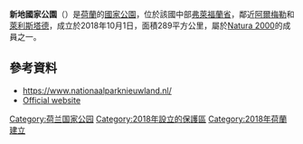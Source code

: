 {{Infobox protected area
| name            = 新地國家公園
| alt_name        = Nationaal Park Nieuw Land
| iucn_category   = II
| photo           = Bomen hebben het moeilijk in het winderige klimaat op de voormalige zeebodem. Locatie, Oostvaardersplassen.jpg
| photo_caption   = {{link-nl|東法爾德斯普拉森|Oostvaardersplassen}}的枯木
| location        = 荷蘭[[弗莱福兰省|弗莱福兰省]]
| nearest_city    = [[阿尔梅勒|阿尔梅勒]]、[[莱利斯塔德|莱利斯塔德]]
| area_km2        = 289
| url             = https://www.nationaalparknieuwland.nl/
| coordinates     = {{coord|52|33|N|5|22|E|display=inline,title}}
| map_image       = Nieuw Land National Park.png
| map_caption     = 新地國家公園範圍
| embedded = {{Location map | Netherlands
 | lat_deg = 52 | lat_min = 33 | lat_dir = N
 | lon_deg = 5  | lon_min = 22 | lon_dir = E
 | width   = 300
 | relief  = yes
 }}
}}

'''新地國家公園'''（{{lang-nl|Nationaal Park Nieuw Land}}）是[[荷蘭|荷蘭]]的[[國家公園|國家公園]]，位於該國中部[[弗萊福蘭省|弗萊福蘭省]]，鄰近[[阿爾梅勒|阿爾梅勒]]和[[萊利斯塔德|萊利斯塔德]]，成立於2018年10月1日，面積289平方公里，屬於[[Natura_2000|Natura 2000]]的成員之一。

==參考資料==
* https://www.nationaalparknieuwland.nl/
* [https://www.nationaalparknieuwland.nl/nl Official website] {{Wayback|url=https://www.nationaalparknieuwland.nl/nl |date=20210117052707 }}

{{Authority control}}

[[Category:荷兰国家公园|Category:荷兰国家公园]]
[[Category:2018年設立的保護區|Category:2018年設立的保護區]]
[[Category:2018年荷蘭建立|Category:2018年荷蘭建立]]

{{Netherlands-geo-stub}}